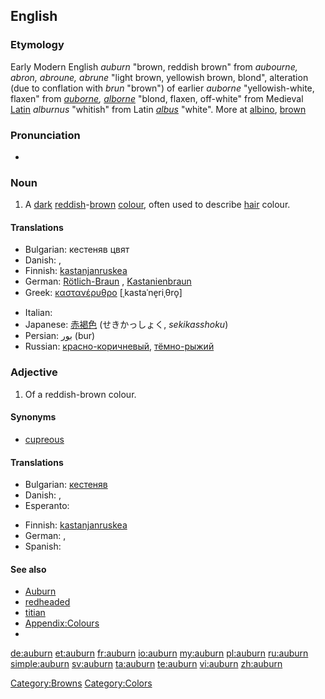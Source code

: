 {{also|Auburn}}
==English==

===Etymology===
Early Modern English ''auburn'' "brown, reddish brown" from {{etyl|enm}} ''aubourne, abron, abroune, abrune'' "light brown, yellowish brown, blond", alteration (due to conflation with {{enm}} ''brun'' "brown") of earlier ''auborne'' "yellowish-white, flaxen" from {{etyl|fro}} ''[[auborne]], [[alborne]]'' "blond, flaxen, off-white" from Medieval [[Latin]] ''alburnus'' "whitish" from Latin ''[[albus]]'' "white". More at [[albino]], [[brown]]

===Pronunciation===
* {{rhymes|ɔːbə(r)n}}

===Noun===
{{en-noun|-}}

# A [[dark]] [[reddish]]-[[brown]] [[colour]], often used to describe [[hair]] colour.
#: {{colour panel|auburn|6B3232}}

====Translations====
{{trans-top|reddish-brown}}
* Bulgarian: кестеняв цвят
* Danish: {{t|da|kastanjebrun}}, {{t|da|kastanjerød}}
* Finnish: [[kastanjanruskea]]
* German: [[Rötlich-Braun]] {{n}}, [[Kastanienbraun]] {{n}}
* Greek: [[καστανέρυθρο]] [ˌkastaˈne̞riˌθro̞] {{n}}
{{trans-mid}}
* Italian: {{t-|it|biondo rame|m}}
* Japanese: [[赤褐色]] (せきかっしょく, ''sekikasshoku'')
* Persian: [[بور]] (bur)
* Russian: [[красно-коричневый]], [[тёмно-рыжий]]
{{trans-bottom}}

===Adjective===
{{en-adj}}

# Of a reddish-brown colour.

====Synonyms====
* [[cupreous]]

====Translations====
{{trans-top|reddish-brown}}
* Bulgarian: [[кестеняв]]
* Danish: {{t|da|kastanjebrun}}, {{t|da|kastanjerød}}
* Esperanto: {{t-|eo|ruĝbruna|xs=Esperanto}}
{{trans-mid}}
* Finnish: [[kastanjanruskea]]
* German: {{t-|de|rötlich-braun}}, {{t-|de|kastanienbraun}}
* Spanish: {{t|es|castaño}}
{{trans-bottom}}

====See also====
* [[w:Auburn|Auburn]]
* [[redheaded]]
* [[titian]]
* [[Appendix:Colours]]
* {{pedialite|Auburn (color)}}

[[Category:Browns]]
[[Category:Colors]]

[[de:auburn]]
[[et:auburn]]
[[fr:auburn]]
[[io:auburn]]
[[my:auburn]]
[[pl:auburn]]
[[ru:auburn]]
[[simple:auburn]]
[[sv:auburn]]
[[ta:auburn]]
[[te:auburn]]
[[vi:auburn]]
[[zh:auburn]]